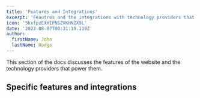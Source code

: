 ```yaml
---
title: 'Features and Integrations'
excerpt: 'Feautres and the integrations with technology providers that power them.'
icon: '5kxfpzEXHIPNSZVKHNZX9L'
date: '2023-08-07T00:31:19.119Z'
author:
  firstName: John
  lastName: Hodge
---
```



This section of the docs discusses the features of the website and the technology providers that power them.

<GlobalCallout
  message='This website is still being actively updated, there are a lot of products and integrations to discuss and new features are being documented'
  type='alert'
/>

## Specific features and integrations
